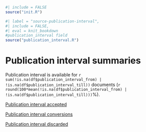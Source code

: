```r
#| include = FALSE
source("init.R")
```
```r
#| label = "source-publication-interval",
#| include = FALSE,
#| eval = knit_bookdown
#publication_interval field
source("publication_interval.R")
```

# Publication interval summaries

Publication interval is available for `r sum(!is.na(df$publication_interval_from) | !is.na(df$publication_interval_till))` documents (`r round(100*mean(!is.na(df$publication_interval_from) | !is.na(df$publication_interval_till)))`%). 

[Publication interval accepted](dataTable/data_table.html?path=../output.tables/publication_interval_accepted.csv)

[Publication interval conversions](dataTable/data_table.html?path=../output.tables/publication_interval_conversion_nontrivial.csv)

[Publication interval discarded](dataTable/data_table.html?path=../output.tables/publication_interval_discarded.csv)


